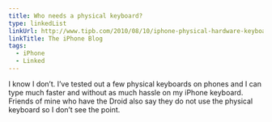 ```yaml
---
title: Who needs a physical keyboard?
type: linkedList
linkUrl: http://www.tipb.com/2010/08/10/iphone-physical-hardware-keyboard
linkTitle: The iPhone Blog
tags:
  - iPhone
  - Linked
---
```


I know I don’t. I’ve tested out a few physical keyboards on phones and I can type much faster and without as much hassle on my iPhone keyboard. Friends of mine who have the Droid also say they do not use the physical keyboard so I don’t see the point.
